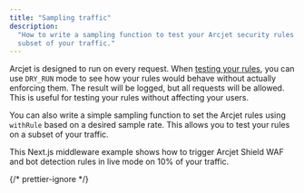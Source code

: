 ```yaml
---
title: "Sampling traffic"
description:
  "How to write a sampling function to test your Arcjet security rules on a
  subset of your traffic."
---
```



Arcjet is designed to run on every request. When [testing your rules](/testing),
you can use `DRY_RUN` mode to see how your rules would behave without actually
enforcing them. The result will be logged, but all requests will be allowed.
This is useful for testing your rules without affecting your users.

You can also write a simple sampling function to set the Arcjet rules using
`withRule` based on a desired sample rate. This allows you to test your rules on
a subset of your traffic.

This Next.js middleware example shows how to trigger Arcjet Shield WAF and bot
detection rules in live mode on 10% of your traffic.

{/* prettier-ignore */}
<Tabs>
<TabItem label="TS">
<Code
  code={SamplingMiddlewareTS}
  lang="ts"
  title="/middleware.ts"
/>
</TabItem>
<TabItem label="JS">
<Code
  code={SamplingMiddlewareJS}
  lang="js"
  title="/middleware.js"
/>
</TabItem>
</Tabs>
